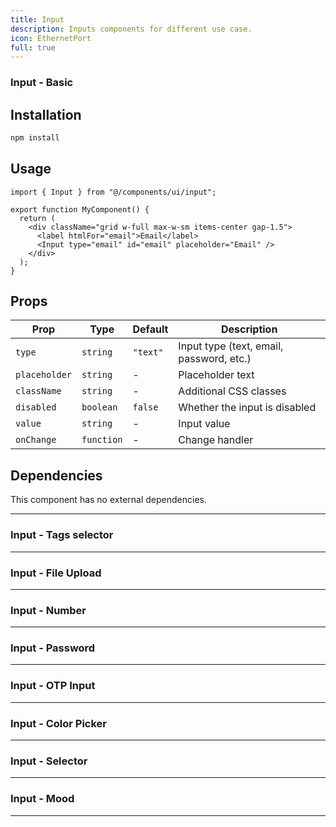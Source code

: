 ```yaml
---
title: Input
description: Inputs components for different use case.
icon: EthernetPort
full: true
---
```


### Input - Basic


<Preview link="input/input-01">
  <Input_01 />
</Preview>

## Installation

```bash
npm install
```

## Usage

```tsx
import { Input } from "@/components/ui/input";

export function MyComponent() {
  return (
    <div className="grid w-full max-w-sm items-center gap-1.5">
      <label htmlFor="email">Email</label>
      <Input type="email" id="email" placeholder="Email" />
    </div>
  );
}
```

## Props

| Prop | Type | Default | Description |
| ---- | ---- | ------- | ----------- |
| `type` | `string` | `"text"` | Input type (text, email, password, etc.) |
| `placeholder` | `string` | - | Placeholder text |
| `className` | `string` | - | Additional CSS classes |
| `disabled` | `boolean` | `false` | Whether the input is disabled |
| `value` | `string` | - | Input value |
| `onChange` | `function` | - | Change handler |

## Dependencies

This component has no external dependencies.

---

### Input - Tags selector


<Preview link="input/input-02">
  <Input_02 />
</Preview>

---

### Input - File Upload


<Preview link="input/input-03">
  <Input_03 />
</Preview>

---

### Input - Number


<Preview link="input/input-04">
  <Input_04 />
</Preview>

---

### Input - Password


<Preview link="input/input-05">
  <Input_05 />
</Preview>

---

### Input - OTP Input


<Preview link="input/input-06">
  <Input_06 />
</Preview>

---

### Input - Color Picker


<Preview link="input/input-08">
  <Input_08 />
</Preview>

---

### Input - Selector


<Preview link="input/input-09">
  <Input_09 />
</Preview>

---

### Input - Mood


<Preview link="input/input-10">
  <Input_10 />
</Preview>

---

